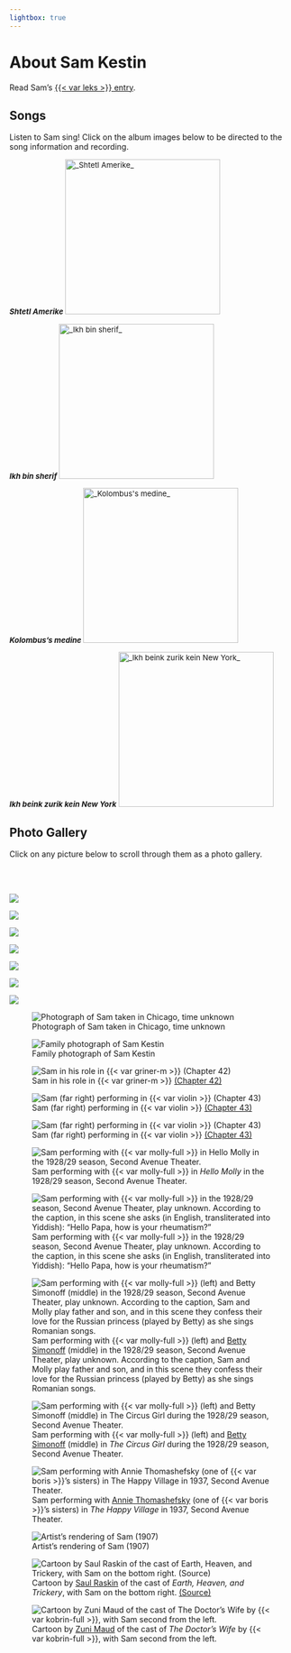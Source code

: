 ```yaml
---
lightbox: true
---
```


# About Sam Kestin {.unnumbered}

Read Sam's [{{< var leks >}} entry](https://www.museumoffamilyhistory.com/yt/lex/K/kasten-sam.htm).

## Songs

Listen to Sam sing!
Click on the album images below to be directed to the song information and recording.


:::: {layout-ncol=4 style="font-size: 95%;"}


**_Shtetl Amerike_**
<a href="https://search.library.wisc.edu/digital/AILNOPUGHMBRRB8P/A4AOYJB4PVKJLQ8D">
  <img src="img/shtetl-amerike.jpeg" width=275" alt = "_Shtetl Amerike_">
</a>

**_Ikh bin sherif_**
<a href="https://search.library.wisc.edu/digital/A3VCRAVLPKFPYC8M/A6AKXQVAVCNIA48Q">
  <img src="img/ich-bin-sherif.jpeg" width=275" alt = "_Ikh bin sherif_">
</a>

**_Kolombus's medine_**
<a href="https://search.library.wisc.edu/digital/ALAZFBGS6T7AYM9A/AJFTAEKRURVFXA8T">
  <img src="img/kolombuses-medine.jpeg" width=275" alt = "_Kolombus's medine_">
</a>


**_Ikh beink zurik kein New York_**
<a href="https://search.library.wisc.edu/digital/AQIQK5TNE3CH6H9D/AAPIWWXRMFVGB78J">
  <img src="img/ich-beink.jpeg" width=275" alt = "_Ikh beink zurik kein New York_">
</a>

::::

<!--
### Songs Sam originated

These are songs which Sam did not record, but he _did_ originate! 
-->

## Photo Gallery

Click on any picture below to scroll through them as a photo gallery.

<br><br>

::: {layout-ncol=4}

![](img/sam1.png){group="sam"}

![](img/sam2.jpeg){group="sam"}

![](img/sam5.jpeg){group="sam"}

![](img/sam0.jpg){group="sam"}

![](img/sam4.png){group="sam"}

![](img/sam6.jpg){group="sam"}


![](img/sam3.jpg){group="sam"}

![Photograph of Sam taken in Chicago, time unknown](img/sam-chicago.png){group="sam"}


![Family photograph of Sam Kestin](img/sam-ours.png){group="sam"}

![Sam in his role in {{< var griner-m >}} [(Chapter 42)](../chapters/42_1947-02-08.qmd)](img/sam-griner-millionaire.jpg){group="sam"}

![Sam (far right) performing in {{< var violin >}} [(Chapter 43)](../chapters/43_1947-02-13.qmd)](img/sam-broken-violin-1.png){group="sam"}

![Sam (far right) performing in {{< var violin >}} [(Chapter 43)](../chapters/43_1947-02-13.qmd)](img/sam-broken-violin-2.jpg){group="sam"}


![Sam performing with {{< var molly-full >}} in _Hello Molly_ in the 1928/29 season, Second Avenue Theater.](img/1928-sam-molly.jpg){group="sam"}


![Sam performing with {{< var molly-full >}} in the 1928/29 season, Second Avenue Theater, play unknown. According to the caption, in this scene she asks (in English, transliterated into Yiddish): "Hello Papa, how is your rheumatism?"](img/rheumatism.png){group="sam"}

![Sam performing with {{< var molly-full >}} (left) and [Betty Simonoff](https://www.museumoffamilyhistory.com/yt/lex/S/simonoff-betty.htm) (middle) in the 1928/29 season, Second Avenue Theater, play unknown. According to the caption, Sam and Molly play father and son, and in this scene they confess their love for the Russian princess (played by Betty) as she sings Romanian songs.](img/sam-molly-betty.png){group="sam"}

![Sam performing with {{< var molly-full >}} (left) and [Betty Simonoff](https://www.museumoffamilyhistory.com/yt/lex/S/simonoff-betty.htm) (middle) in _The Circus Girl_ during the 1928/29 season, Second Avenue Theater.](img/circus-girl.jpeg){group="sam"}


![Sam performing with [Annie Thomashefsky](https://www.museumoffamilyhistory.com/yt/lex/T/thomashefsky-annie.htm) (one of {{< var boris >}}'s sisters) in _The Happy Village_ in 1937, Second Avenue Theater.](img/happy-village.jpeg){group="sam"}


![Artist's rendering of Sam (1907)](img/sam-stomach.png){group="sam"}


![Cartoon by [Saul Raskin](https://en.wikipedia.org/wiki/Saul_Raskin) of the cast of _Earth, Heaven, and Trickery_, with Sam on the bottom right. [(Source)](https://archive.nyu.edu/handle/2451/54974?mode=full)](img/earth-heaven.png){group="sam"}


![Cartoon by [Zuni Maud](https://en.wikipedia.org/wiki/Zuni_Maud) of the cast of _The Doctor's Wife_ by {{< var kobrin-full >}}, with Sam second from the left.](img/doctors-wife.jpeg){group="sam"}



:::


